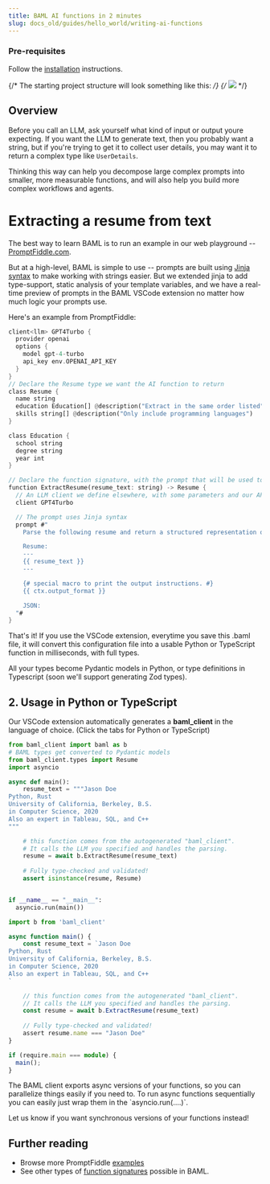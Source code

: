 ```yaml
---
title: BAML AI functions in 2 minutes
slug: docs_old/guides/hello_world/writing-ai-functions
---
```




### Pre-requisites

Follow the [installation](/v3/home/installation) instructions.

{/* The starting project structure will look something like this: */}
{/* <img src="../../../images/v3/baml_filetree.png" width={200} /> */}

## Overview

Before you call an LLM, ask yourself what kind of input or output youre
expecting. If you want the LLM to generate text, then you probably want a
string, but if you're trying to get it to collect user details, you may want it
to return a complex type like `UserDetails`.

Thinking this way can help you decompose large complex prompts into smaller,
more measurable functions, and will also help you build more complex workflows
and agents.

# Extracting a resume from text

The best way to learn BAML is to run an example in our web playground -- [PromptFiddle.com](https://promptfiddle.com).

But at a high-level, BAML is simple to use -- prompts are built using [Jinja syntax](https://jinja.palletsprojects.com/en/3.1.x/) to make working with strings easier. But we extended jinja to add type-support, static analysis of your template variables, and we have a real-time preview of prompts in the BAML VSCode extension no matter how much logic your prompts use.

Here's an example from PromptFiddle:

```rust baml_src/main.baml
client<llm> GPT4Turbo {
  provider openai
  options {
    model gpt-4-turbo
    api_key env.OPENAI_API_KEY
  }
} 
// Declare the Resume type we want the AI function to return
class Resume {
  name string
  education Education[] @description("Extract in the same order listed")
  skills string[] @description("Only include programming languages")
}

class Education {
  school string
  degree string
  year int
}

// Declare the function signature, with the prompt that will be used to make the AI function work
function ExtractResume(resume_text: string) -> Resume {
  // An LLM client we define elsewhere, with some parameters and our API key
  client GPT4Turbo

  // The prompt uses Jinja syntax
  prompt #"
    Parse the following resume and return a structured representation of the data in the schema below.

    Resume:
    ---
    {{ resume_text }}
    ---

    {# special macro to print the output instructions. #}
    {{ ctx.output_format }}

    JSON:
  "#
}
```
That's it! If you use the VSCode extension, everytime you save this .baml file, it will convert this configuration file into a usable Python or TypeScript function in milliseconds, with full types.

All your types become Pydantic models in Python, or type definitions in Typescript (soon we'll support generating Zod types).


## 2. Usage in Python or TypeScript

Our VSCode extension automatically generates a **baml_client** in the language of choice. (Click the tabs for Python or TypeScript)

<CodeGroup>

```python Python
from baml_client import baml as b
# BAML types get converted to Pydantic models
from baml_client.types import Resume
import asyncio

async def main():
    resume_text = """Jason Doe
Python, Rust
University of California, Berkeley, B.S.
in Computer Science, 2020
Also an expert in Tableau, SQL, and C++
"""

    # this function comes from the autogenerated "baml_client".
    # It calls the LLM you specified and handles the parsing.
    resume = await b.ExtractResume(resume_text)
    
    # Fully type-checked and validated!
    assert isinstance(resume, Resume)


if __name__ == "__main__":
  asyncio.run(main())
```

```typescript TypeScript
import b from 'baml_client'

async function main() {
    const resume_text = `Jason Doe
Python, Rust
University of California, Berkeley, B.S.
in Computer Science, 2020
Also an expert in Tableau, SQL, and C++
`

    // this function comes from the autogenerated "baml_client".
    // It calls the LLM you specified and handles the parsing.
    const resume = await b.ExtractResume(resume_text)
    
    // Fully type-checked and validated!
    assert resume.name === "Jason Doe"
}

if (require.main === module) {
  main();
}
```

</CodeGroup>

<Accordion title="What are these awaits or async things in my python code?">
  The BAML client exports async versions of your functions, so you can parallelize things easily if you need to. To run async functions sequentially you can easily just wrap them in the `asyncio.run(....)`. 
  
  Let us know if you want synchronous versions of your functions instead!
</Accordion>

## Further reading
- Browse more PromptFiddle [examples](https://promptfiddle.com)
- See other types of [function signatures](/docs/syntax/function) possible in BAML.